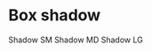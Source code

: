 

<Meta title="Documentation/BoxShadow" />

# Box shadow

<Box display="flex" flexDirection="column" gap="space_12">
  <Box
    background="white"
    __width="20rem"
    marginBottom="space_6"
    aspectRatio="square"
    boxShadow="sm"
    borderRadius="sm"
  >
    Shadow SM
  </Box>
  <Box
    background="white"
    __width="20rem"
    marginBottom="space_6"
    aspectRatio="square"
    boxShadow="md"
    borderRadius="sm"
  >
    Shadow MD
  </Box>
  <Box
    background="white"
    __width="20rem"
    marginBottom="space_6"
    aspectRatio="square"
    boxShadow="lg"
    borderRadius="sm"
  >
    Shadow LG
  </Box>
</Box>
